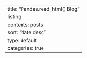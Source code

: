 ---
title: "Pandas.read_html() Blog"
listing:
  contents: posts
  sort: "date desc"
  type: default
  categories: true
---